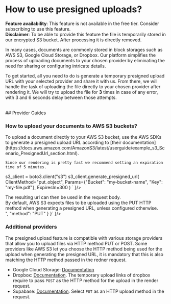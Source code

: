 
<Head>
  <title>Guide: How to use header and footer templates? | doqs.dev</title>
</Head>


# How to use presigned uploads?

<Callout>
  <b>Feature availability</b>: This feature is not available in the free tier. Consider subscribing to use this
  feature. <br/>
  <b>Disclaimer</b>: To be able to provide this feature the file is temporarily stored in our encrypted S3 bucket. After
  processing it is directly removed.
</Callout>
<br/>


In many cases, documents are commonly stored in block storages such as AWS S3, Google Cloud Storage, or Dropbox. Our platform
simplifies the process of uploading documents to your chosen provider by eliminating the need for sharing or configuring intricate details.

To get started, all you need to do is generate a temporary presigned upload URL with your selected provider
and share it with us. From there, we will handle the task of uploading the file directly to your chosen provider after rendering it.
We will try to upload the file for <b>3</b> times in case of any error, with 3 and 6 seconds delay between those attempts.

<br />
## Provider Guides

### How to upload your documents to AWS S3 buckets?
<Grid>
  <div>
    To upload a document directly to your AWS S3 bucket, use the AWS SDKs to generate a presigned upload URL according
    to [their
    documentation](https://docs.aws.amazon.com/AmazonS3/latest/userguide/example_s3_Scenario_PresignedUrl_section.html).

    Since our rendering is pretty fast we recommend setting an expiration time of 5 minutes.

  </div>
  <SimpleCodeHighlighter language="python" code={ `import boto3

s3_client = boto3.client("s3")
s3_client.generate_presigned_url(
  ClientMethod="put_object",
  Params={"Bucket": "my-bucket-name", "Key": "my-file.pdf"},
  ExpiresIn=300
)
` }/>
  <div>
    The resulting url can then be used in the request body. <br/>
    By default, AWS S3 expects files to be uploaded using the PUT HTTP method when generating a presigned URL, unless configured otherwise.
  </div>
    <SimpleCodeHighlighter language="josn" code={ `{
    "template_html": "My beautiful document",
    "presigned_upload": {
      "url": "<PRESIGEND_URL_WITH_CLIENT>",
      "method": "PUT"
    }
}` }/>
</Grid>

### Additional providers

The presigned upload feature is compatible with various storage providers that allow you to upload files via HTTP method PUT or POST.
Some providers like AWS S3 let you choose the HTTP method being used for the upload when generating the presigned URL,
it is mandatory that this is also matching the HTTP method passed in the redner request.

* Google Cloud Storage: [Documentation](https://cloud.google.com/storage/docs/samples/storage-generate-upload-signed-url-v4)
* Dropbox: [Documentation](https://www.dropbox.com/developers/documentation/http/documentation#files-get_temporary_upload_link). The temporary upload links of dropbox require to pass `POST` as the HTTP method for the upload in the render request.
* Supabase: [Documentation](https://supabase.com/docs/reference/javascript/storage-from-createsigneduploadurl). Select `PUT` as an HTTP upload method in the request.

<br/>
